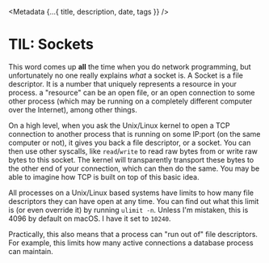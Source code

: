 

<Metadata {...{ title, description, date, tags }} />

# TIL: Sockets

This word comes up **all** the time when you do network programming, but unfortunately
no one really explains _what_ a socket is. A Socket is a file descriptor. It is
a number that uniquely represents a resource in your process. a "resource" can be an open
file, or an open connection to some other process (which may be running on a
completely different computer over the Internet), among other things.

On a high level, when you ask the Unix/Linux kernel to open a TCP connection to another
process that is running on some IP:port (on the same computer or not), it gives you back
a file descriptor, or a socket. You can then use other syscalls, like `read`/`write`
to read raw bytes from or write raw bytes to this socket. The kernel will transparently
transport these bytes to the other end of your connection, which can then do the same.
You may be able to imagine how TCP is built on top of this basic idea.

All processes on a Unix/Linux based systems have limits to how many file descriptors
they can have open at any time. You can find out what this limit is (or even override it)
by running `ulimit -n`. Unless I'm mistaken, this is 4096 by default on macOS. I have it
set to `10240`.

Practically, this also means that a process can "run out of" file descriptors. For
example, this limits how many active connections a database process can maintain.
